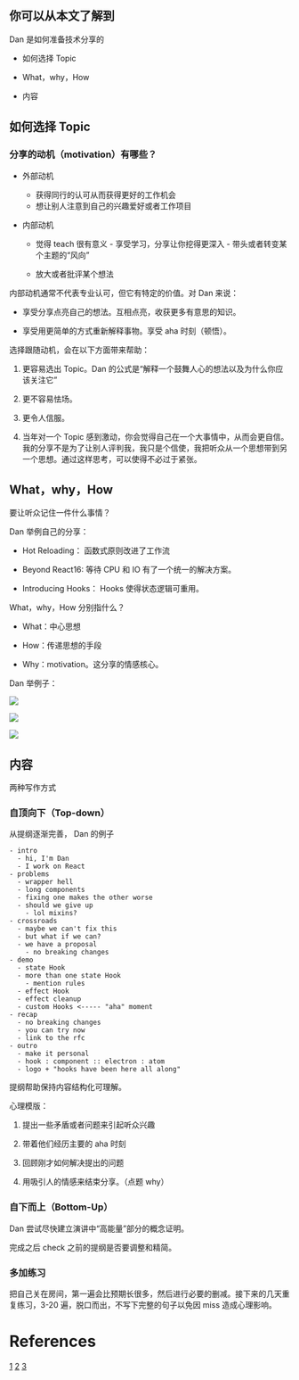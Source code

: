 ## 你可以从本文了解到

Dan 是如何准备技术分享的

-   如何选择 Topic

-   What，why，How

-   内容

## 如何选择 Topic

### 分享的动机（motivation）有哪些？

-   外部动机

    -   获得同行的认可从而获得更好的工作机会
    -   想让别人注意到自己的兴趣爱好或者工作项目

-   内部动机

    -   觉得 teach 很有意义 - 享受学习，分享让你挖得更深入 - 带头或者转变某个主题的“风向”

    -   放大或者批评某个想法

内部动机通常不代表专业认可，但它有特定的价值。对 Dan 来说：

-   享受分享点亮自己的想法。互相点亮，收获更多有意思的知识。

-   享受用更简单的方式重新解释事物。享受 aha 时刻（顿悟）。

选择跟随动机，会在以下方面带来帮助：

1. 更容易选出 Topic。Dan 的公式是“解释一个鼓舞人心的想法以及为什么你应该关注它”

2. 更不容易怯场。

3. 更令人信服。

4. 当年对一个 Topic 感到激动，你会觉得自己在一个大事情中，从而会更自信。我的分享不是为了让别人评判我，我只是个信使，我把听众从一个思想带到另一个思想。通过这样思考，可以使得不必过于紧张。

## What，why，How

要让听众记住一件什么事情？

Dan 举例自己的分享：

-   Hot Reloading： 函数式原则改进了工作流

-   Beyond React16: 等待 CPU 和 IO 有了一个统一的解决方案。

-   Introducing Hooks： Hooks 使得状态逻辑可重用。

What，why，How 分别指什么？

-   What：中心思想

-   How：传递思想的手段

-   Why：motivation。这分享的情感核心。

Dan 举例子：

![](https://overreacted.io/static/a65c15cd4ca2277599972b89da3cbf0b/ae92f/how-what-why-hot-reloading.png)

![](https://overreacted.io/static/0d4310b34364a1ba80b55650f5e4c11c/ae92f/how-what-why-beyond-react-16.png)

![](https://overreacted.io/static/cd27cea1fdca520d929385de0cc1581b/ae92f/how-what-why-introducing-hooks.png)

## 内容

两种写作方式

### 自顶向下（Top-down）

从提纲逐渐完善， Dan 的例子

```
- intro
  - hi, I'm Dan
  - I work on React
- problems
  - wrapper hell
  - long components
  - fixing one makes the other worse
  - should we give up
    - lol mixins?
- crossroads
  - maybe we can't fix this
  - but what if we can?
  - we have a proposal
    - no breaking changes
- demo
  - state Hook
  - more than one state Hook
    - mention rules
  - effect Hook
  - effect cleanup
  - custom Hooks <----- "aha" moment
- recap
  - no breaking changes
  - you can try now
  - link to the rfc
- outro
  - make it personal
  - hook : component :: electron : atom
  - logo + "hooks have been here all along"
```

提纲帮助保持内容结构化可理解。

心理模版：

1. 提出一些矛盾或者问题来引起听众兴趣

2. 带着他们经历主要的 aha 时刻

3. 回顾刚才如何解决提出的问题

4. 用吸引人的情感来结束分享。（点题 why）

### 自下而上（Bottom-Up）

Dan 尝试尽快建立演讲中“高能量”部分的概念证明。

完成之后 check 之前的提纲是否要调整和精简。

### 多加练习

把自己关在房间，第一遍会比预期长很多，然后进行必要的删减。接下来的几天重复练习，3-20 遍，脱口而出，不写下完整的句子以免因 miss 造成心理影响。

# References

[1](https://overreacted.io/preparing-for-tech-talk-part-1-motivation/)
[2](https://overreacted.io/preparing-for-tech-talk-part-2-what-why-and-how/)
[3](https://overreacted.io/preparing-for-tech-talk-part-3-content/)
